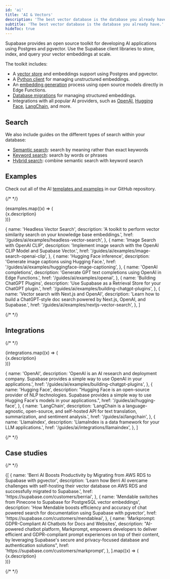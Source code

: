 ```yaml
---
id: 'ai'
title: 'AI & Vectors'
description: 'The best vector database is the database you already have.'
subtitle: 'The best vector database is the database you already have.'
hideToc: true
---
```


Supabase provides an open source toolkit for developing AI applications using Postgres and pgvector. Use the Supabase client libraries to store, index, and query your vector embeddings at scale.

The toolkit includes:

- A [vector store](/docs/guides/ai/vector-columns) and embeddings support using Postgres and pgvector.
- A [Python client](/docs/guides/ai/vecs-python-client) for managing unstructured embeddings.
- An [embedding generation](/docs/guides/ai/quickstarts/generate-text-embeddings) process using open source models directly in Edge Functions.
- [Database migrations](/docs/guides/ai/examples/headless-vector-search#prepare-your-database) for managing structured embeddings.
- Integrations with all popular AI providers, such as [OpenAI](/docs/guides/ai/examples/openai), [Hugging Face](/docs/guides/ai/hugging-face), [LangChain](/docs/guides/ai/langchain), and more.

## Search

We also include guides on the different types of search within your database:

- [Semantic search](/docs/guides/ai/semantic-search): search by meaning rather than exact keywords
- [Keyword search](/docs/guides/ai/keyword-search): search by words or phrases
- [Hybrid search](/docs/guides/ai/hybrid-search): combine semantic search with keyword search

## Examples

Check out all of the AI [templates and examples](https://github.com/supabase/supabase/tree/master/examples/ai) in our GitHub repository.

{/* <!-- vale off --> */}

<div className="grid md:grid-cols-12 gap-4 not-prose">
  {examples.map((x) => (
    <div className="col-span-4" key={x.href}>
      <Link href={x.href} passHref>
        <GlassPanel icon={'/docs/img/icons/github-icon'} hasLightIcon={true} title={x.name}>
          {x.description}
        </GlassPanel>
      </Link>
    </div>
  ))}
</div>

  {
    name: 'Headless Vector Search',
    description: 'A toolkit to perform vector similarity search on your knowledge base embeddings.',
    href: '/guides/ai/examples/headless-vector-search',
  },
  {
    name: 'Image Search with OpenAI CLIP',
    description: 'Implement image search with the OpenAI CLIP Model and Supabase Vector.',
    href: '/guides/ai/examples/image-search-openai-clip',
  },
  {
    name: 'Hugging Face inference',
    description: 'Generate image captions using Hugging Face.',
    href: '/guides/ai/examples/huggingface-image-captioning',
  },
  {
    name: 'OpenAI completions',
    description: 'Generate GPT text completions using OpenAI in Edge Functions.',
    href: '/guides/ai/examples/openai',
  },
  {
    name: 'Building ChatGPT Plugins',
    description: 'Use Supabase as a Retrieval Store for your ChatGPT plugin.',
    href: '/guides/ai/examples/building-chatgpt-plugins',
  },
  {
    name: 'Vector search with Next.js and OpenAI',
    description:
      'Learn how to build a ChatGPT-style doc search powered by Next.js, OpenAI, and Supabase.',
    href: '/guides/ai/examples/nextjs-vector-search',
  },
]

{/* <!-- vale on --> */}

## Integrations

{/* <!-- vale off --> */}

<div className="grid md:grid-cols-12 gap-4 not-prose">
  {integrations.map((x) => (
    <div className="col-span-4" key={x.href}>
      <Link href={x.href} passHref>
        <GlassPanel title={x.name}>{x.description}</GlassPanel>
      </Link>
    </div>
  ))}
</div>

  {
    name: 'OpenAI',
    description:
      'OpenAI is an AI research and deployment company. Supabase provides a simple way to use OpenAI in your applications.',
    href: '/guides/ai/examples/building-chatgpt-plugins',
  },
  {
    name: 'Hugging Face',
    description:
      "Hugging Face is an open-source provider of NLP technologies. Supabase provides a simple way to use Hugging Face's models in your applications.",
    href: '/guides/ai/hugging-face',
  },
  {
    name: 'LangChain',
    description:
      'LangChain is a language-agnostic, open-source, and self-hosted API for text translation, summarization, and sentiment analysis.',
    href: '/guides/ai/langchain',
  },
  {
    name: 'LlamaIndex',
    description: 'LlamaIndex is a data framework for your LLM applications.',
    href: '/guides/ai/integrations/llamaindex',
  },
]

{/* <!-- vale on --> */}

## Case studies

{/* <!-- vale off --> */}

<div className="grid md:grid-cols-12 gap-4 not-prose">
  {[
    {
      name: 'Berri AI Boosts Productivity by Migrating from AWS RDS to Supabase with pgvector',
      description:
        'Learn how Berri AI overcame challenges with self-hosting their vector database on AWS RDS and successfully migrated to Supabase.',
      href: 'https://supabase.com/customers/berriai',
    },
    {
      name: 'Mendable switches from Pinecone to Supabase for PostgreSQL vector embeddings',
      description:
        'How Mendable boosts efficiency and accuracy of chat powered search for documentation using Supabase with pgvector',
      href: 'https://supabase.com/customers/mendableai',
    },
    {
      name: 'Markprompt: GDPR-Compliant AI Chatbots for Docs and Websites',
      description:
        "AI-powered chatbot platform, Markprompt, empowers developers to deliver efficient and GDPR-compliant prompt experiences on top of their content, by leveraging Supabase's secure and privacy-focused database and authentication solutions",
      href: 'https://supabase.com/customers/markprompt',
    },
  ].map((x) => (
    <div className="col-span-4" key={x.href}>
      <Link href={x.href} passHref>
        <GlassPanel title={x.name}>{x.description}</GlassPanel>
      </Link>
    </div>
  ))}
</div>

{/* <!-- vale on --> */}
